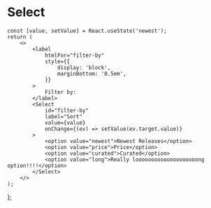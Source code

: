 
<Meta title="Select" component={Select} />

# Select

	const [value, setValue] = React.useState('newest');
	return (
		<>
			<label
				htmlFor="filter-by"
				style={{
					display: 'block',
					marginBottom: '0.5em',
				}}
			>
				Filter by:
			</label>
			<Select
				id="filter-by"
				label="Sort"
				value={value}
				onChange={(ev) => setValue(ev.target.value)}
			>
				<option value="newest">Newest Releases</option>
				<option value="price">Price</option>
				<option value="curated">Curated</option>
				<option value="long">Really loooooooooooooooooooong option!!!!</option>
			</Select>
		</>
	);
};

<Story name="Default">
	<ManagedSelect />
</Story>
